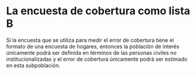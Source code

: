 # La encuesta de cobertura como lista B

Si la encuesta que se utiliza para medir el error de cobertura tiene el formato de una encuesta de hogares, entonces la población de interés únicamente podrá ser definida en términos de las personas civiles no institucionalizadas y el error de cobertura únicamente podrá ser estimado en esta subpoblación.